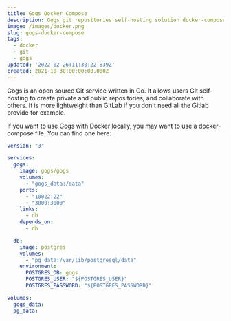 ```yaml
---
title: Gogs Docker Compose
description: Gogs git repositories self-hosting solution docker-compose file.
image: /images/docker.png
slug: gogs-docker-compose
tags:
  - docker
  - git
  - gogs
updated: '2022-02-26T11:30:22.839Z'
created: 2021-10-30T00:00:00.000Z
---
```


Gogs is an open source Git service written in Go. It allows users Git self-hosting to create private and public repositories, and collaborate with others. It is more lightweight than GitLab if you don't need all the Gitlab provide for example.

If you want to use Gogs with Docker locally, you may want to use a docker-compose file. You can find one here:

```yaml:docker-compose.yml
version: "3"

services:
  gogs:
    image: gogs/gogs
    volumes:
      - "gogs_data:/data"
    ports:
      - "10022:22"
      - "3000:3000"
    links:
      - db
    depends_on:
      - db

  db:
    image: postgres
    volumes:
      - "pg_data:/var/lib/postgresql/data"
    environment:
      POSTGRES_DB: gogs
      POSTGRES_USER: "${POSTGRES_USER}"
      POSTGRES_PASSWORD: "${POSTGRES_PASSWORD}"

volumes:
  gogs_data:
  pg_data:
```
